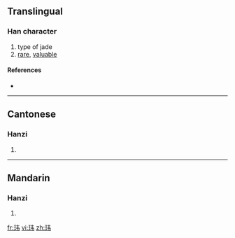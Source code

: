 {{also|瑋}}
==Translingual==

===Han character===
{{Han char|rn=96|rad=玉|as=04|sn=8|four=|canj=一土手尸 (MGQS)}}

# type of jade
# [[rare]], [[valuable]]

====References====
* {{Han ref|kx=0728.211|hdz=21103.050|uh=73AE|ud=29614}}

----

==Cantonese==

===Hanzi===
{{yue-hanzi|jyut=|y=wai4|tra=瑋}}

# {{defn|Cantonese|sort=玉04}}

----

==Mandarin==

===Hanzi===
{{cmn-hanzi|tra=瑋|pin=[[diān]] ([[dian1]]), [[wěi]] ([[wei3]])|wg=tien<sup>1</sup>, wei<sup>3</sup>}}

# {{defn|Mandarin|sort=玉04}}

[[fr:玮]]
[[vi:玮]]
[[zh:玮]]
